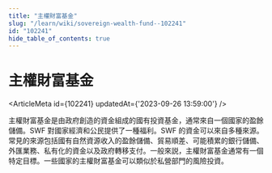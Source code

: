 ```yaml
---
title: "主權財富基金"
slug: "/learn/wiki/sovereign-wealth-fund--102241"
id: "102241"
hide_table_of_contents: true
---
```



# 主權財富基金

<ArticleMeta id={102241} updatedAt={'2023-09-26 13:59:00'} />
<div className='border-solid border-b border-t-0 my-4 border-[var(--ifm-color-gray-300)]' />

主權財富基金是由政府創造的資金組成的國有投資基金，通常來自一個國家的盈餘儲備。SWF 對國家經濟和公民提供了一種福利。SWF 的資金可以來自多種來源。常見的來源包括國有自然資源收入的盈餘儲備、貿易順差、可能積累的銀行儲備、外匯業務、私有化的資金以及政府轉移支付。一般來説，主權財富基金通常有一個特定目標。一些國家的主權財富基金可以類似於私營部門的風險投資。
